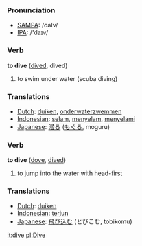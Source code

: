 === Pronunciation ===
*[[w:SAMPA|SAMPA]]: /daIv/
*[[w:IPA|IPA]]: /'daɪv/

=== Verb ===

'''to dive''' ([[dived]], dived)

# to swim under water (scuba diving)

=== Translations ===
*[[Dutch]]: [[duiken]], [[onderwaterzwemmen]]
*[[Indonesian]]: [[selam]], [[selam|menyelam]], [[selam|menyelami]]
*[[Japanese]]: [[潜る]] ([[もぐる]], moguru)

=== Verb ===

'''to dive''' ([[dove]], [[dived]])

# to jump into the water with head-first

=== Translations ===
*[[Dutch]]: [[duiken]]
*[[Indonesian]]: [[terjun]]
*[[Japanese]]: [[飛び込む]] (とびこむ, tobikomu)

[[it:dive]]
[[pl:Dive]]
